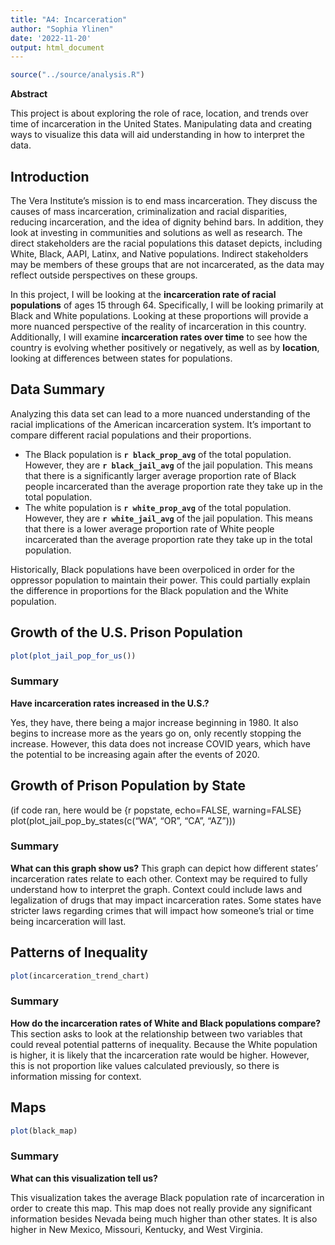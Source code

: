 ```yaml
---
title: "A4: Incarceration"
author: "Sophia Ylinen"
date: '2022-11-20'
output: html_document
---
```


```r
source("../source/analysis.R")
```

**Abstract**

This project is about exploring the role of race, location, and trends over time of incarceration in the United States. Manipulating data and creating ways to visualize this data will aid understanding in how to interpret the data. 

## Introduction 
The Vera Institute’s mission is to end mass incarceration. They discuss the causes of mass incarceration, criminalization and racial disparities, reducing incarceration, and the idea of dignity behind bars. In addition, they look at investing in communities and solutions as well as research. The direct stakeholders are the racial populations this dataset depicts, including White, Black, AAPI, Latinx, and Native populations. Indirect stakeholders may be members of these groups that are not incarcerated, as the data may reflect outside perspectives on these groups.
	
In this project, I will be looking at the **incarceration rate of racial populations** of ages 15 through 64. Specifically, I will be looking primarily at Black and White populations. Looking at these proportions will provide a more nuanced perspective of the reality of incarceration in this country. Additionally, I will examine **incarceration rates over time** to see how the country is evolving whether positively or negatively, as well as by **location**, looking at differences between states for populations.


## Data Summary 

Analyzing this data set can lead to a more nuanced understanding of the racial implications of the American incarceration system. It's important to compare different racial populations and their proportions.

  - The Black population is **`r black_prop_avg`** of the total population. However, they are **`r black_jail_avg`** of the jail population. This means that there is a significantly larger average proportion rate of Black people incarcerated than the average proportion rate they take up in the total population.
  - The white population is **`r white_prop_avg`** of the total population. However, they are **`r white_jail_avg`** of the jail population. This means that there is a lower average proportion rate of White people incarcerated than the average proportion rate they take up in the total population.
  
  Historically, Black populations have been overpoliced in order for the oppressor population to maintain their power. This could partially explain the difference in proportions for the Black population and the White population.

## Growth of the U.S. Prison Population
```r
plot(plot_jail_pop_for_us())
```

### Summary
**Have incarceration rates increased in the U.S.?**

Yes, they have, there being a major increase beginning in 1980. It also begins to increase more as the years go on, only recently stopping the increase. However, this data does not increase COVID years, which have the potential to be increasing again after the events of 2020.

## Growth of Prison Population by State

(if code ran, here would be {r popstate, echo=FALSE, warning=FALSE}
plot(plot_jail_pop_by_states(c("WA", "OR", "CA", "AZ")))

### Summary
**What can this graph show us?**
This graph can depict how different states' incarceration rates relate to each other. Context may be required to fully understand how to interpret the graph. Context could include laws and legalization of drugs that may impact incarceration rates. Some states have stricter laws regarding crimes that will impact how someone's trial or time being incarceration will last.

## Patterns of Inequality

```r
plot(incarceration_trend_chart)
```

### Summary
**How do the incarceration rates of White and Black populations compare?**
This section asks to look at the relationship between two variables that could reveal potential patterns of inequality. Because the White population is higher, it is likely that the incarceration rate would be higher. However, this is not proportion like values calculated previously, so there is information missing for context.

## Maps

```r
plot(black_map)
```

### Summary
**What can this visualization tell us?**

This visualization takes the average Black population rate of incarceration in order to create this map. This map does not really provide any significant information besides Nevada being much higher than other states. It is also higher in New Mexico, Missouri, Kentucky, and West Virginia.



